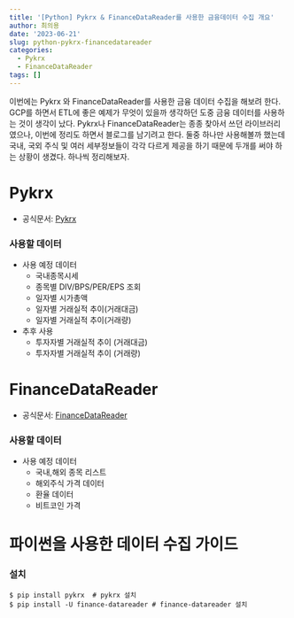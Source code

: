 ```yaml
---
title: '[Python] Pykrx & FinanceDataReader를 사용한 금융데이터 수집 개요'
author: 최의용
date: '2023-06-21'
slug: python-pykrx-financedatareader
categories:
  - Pykrx
  - FinanceDataReader
tags: []
---
```


이번에는 Pykrx 와 FinanceDataReader를 사용한 금융 데이터 수집을 해보려 한다. GCP를 하면서 ETL에 좋은 예제가 무엇이 있을까 생각하던 도중 금융 데이터를 사용하는 것이 생각이 났다. Pykrx나 FinanceDataReader는 종종 찾아서 쓰던 라이브러리 였으나, 이번에 정리도 하면서 블로그를 남기려고 한다. 둘중 하나만 사용해볼까 했는데 국내, 국외 주식 및 여러 세부정보들이 각각 다르게 제공을 하기 때문에 두개를 써야 하는 상황이 생겼다. 하나씩 정리해보자.

# Pykrx

 - 공식문서: [Pykrx](https://github.com/sharebook-kr/pykrx)

### 사용할 데이터

- 사용 예정 데이터
  - 국내종목시세
  - 종목별 DIV/BPS/PER/EPS 조회
  - 일자별 시가총액
  - 일자별 거래실적 추이(거래대금)
  - 일자별 거래실적 추이(거래량)

- 추후 사용
  - 투자자별 거래실적 추이 (거래대금)
  - 투자자별 거래실적 추이 (거래량)


# FinanceDataReader
 
 - 공식문서: [FinanceDataReader](https://github.com/financedata-org/FinanceDataReader)

### 사용할 데이터

- 사용 예정 데이터
  - 국내,해외 종목 리스트
  - 해외주식 가격 데이터
  - 환율 데이터
  - 비트코인 가격

# 파이썬을 사용한 데이터 수집 가이드

### 설치

```
$ pip install pykrx  # pykrx 설치
$ pip install -U finance-datareader # finance-datareader 설치
```







